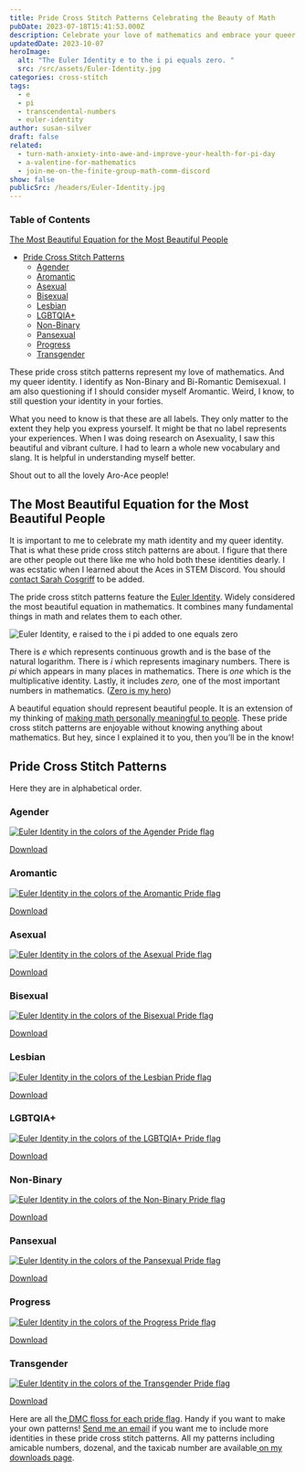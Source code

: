 ```yaml
---
title: Pride Cross Stitch Patterns Celebrating the Beauty of Math
pubDate: 2023-07-18T15:41:53.000Z
description: Celebrate your love of mathematics and embrace your queer identity with these stunning pride cross stitch patterns. Featuring the most beautiful equation in math, the Euler Identity.
updatedDate: 2023-10-07
heroImage:
  alt: "The Euler Identity e to the i pi equals zero. "
  src: /src/assets/Euler-Identity.jpg
categories: cross-stitch
tags:
  - e
  - pi
  - transcendental-numbers
  - euler-identity
author: susan-silver
draft: false
related:
  - turn-math-anxiety-into-awe-and-improve-your-health-for-pi-day
  - a-valentine-for-mathematics
  - join-me-on-the-finite-group-math-comm-discord
show: false
publicSrc: /headers/Euler-Identity.jpg
---
```



### Table of Contents

[The Most Beautiful Equation for the Most Beautiful People](#TheMostBeautifulEquationfortheMostBeautifulPeople)

- [Pride Cross Stitch Patterns](#PrideCrossStitchPatterns)
  - [Agender](#agender)
  - [Aromantic](#aromantic)
  - [Asexual](#asexual)
  - [Bisexual](#bisexual)
  - [Lesbian](#lesbian)
  - [LGBTQIA+](#lgbtqia)
  - [Non-Binary](#nonbinary)
  - [Pansexual](#pansexual)
  - [Progress](#progress)
  - [Transgender](#transgender)

These pride cross stitch patterns represent my love of mathematics. And my queer identity.
I identify as Non-Binary and Bi-Romantic Demisexual.
I am also questioning if I should consider myself Aromantic.
Weird, I know, to still question your identity in your forties.

What you need to know is that these are all labels. They only matter to the extent they help you express yourself.
It might be that no label represents your experiences. When I was doing research on Asexuality,
I saw this beautiful and vibrant culture. I had to learn a whole new vocabulary and slang.
It is helpful in understanding myself better.

Shout out to all the lovely Aro-Ace people!

<a name="TheMostBeautifulEquationfortheMostBeautifulPeople"></a>

## The Most Beautiful Equation for the Most Beautiful People

It is important to me to celebrate my math identity and my queer identity.
That is what these pride cross stitch patterns are about. I figure that there are other people out there like
me who hold both these identities dearly. I was ecstatic when I learned about the Aces in STEM Discord.
You should [contact Sarah Cosgriff](https://twitter.com/Sarah_Cosgriff) to be added.

The pride cross stitch patterns feature the [Euler Identity](https://en.wikipedia.org/wiki/Euler%27s_identity).
Widely considered the most beautiful equation in mathematics. It combines many fundamental things in math and
relates them to each other.

<Image
  src={identity}
  alt="Euler Identity, e raised to the i pi added to one equals zero"
  format="avif"
  quality="mid"
/>

There is _e_ which represents continuous growth and is the base of the natural logarithm.
There is _i_ which represents imaginary numbers. There is _pi_ which appears in many places in mathematics.
There is _one_ which is the multiplicative identity.
Lastly, it includes _zero,_ one of the most important numbers in mathematics. ([Zero is my hero](https://www.youtube.com/watch?v=tK9qE81uAGU))

A beautiful equation should represent beautiful people.
It is an extension of my thinking of
[making math personally meaningful to people](https://beautyofmathematics.com/a-writers-illicit-love-affair-with-mathematics).
These pride cross stitch patterns are enjoyable without knowing anything about mathematics.
But hey, since I explained it to you, then you’ll be in the know!

## Pride Cross Stitch Patterns <a name='PrideCrossStitchPatterns'></a>

Here they are in alphabetical order.

### Agender <a name='agender'></a>

[<Image src={agender} alt="Euler Identity in the colors of the Agender Pride flag" format="avif" quality="mid" />](/patterns/Euler-Identity-AGENDER.png)

[Download](/patterns/Euler-Identity-AGENDER.png)

### Aromantic <a name='aromantic'></a>

[<Image src={aromantic} alt="Euler Identity in the colors of the Aromantic Pride flag" format="avif" quality="mid" />](/patterns/Euler-Identity-AROMANTIC.png)

[Download](/patterns/Euler-Identity-AROMANTIC.png)

### Asexual <a name='asexual'></a>

[<Image src={asexual} alt="Euler Identity in the colors of the Asexual Pride flag" format="avif" quality="mid" />](/patterns/Euler-Identity-ASEXUAL.pdf)

[Download](/patterns/Euler-Identity-ASEXUAL.pdf)

### Bisexual <a name='bisexual'></a>

[<Image src={bisexual} alt="Euler Identity in the colors of the Bisexual Pride flag" format="avif" quality="mid" />](/patterns/Euler-Identity-BISEXUAL.pdf)

[Download](/patterns/Euler-Identity-BISEXUAL.pdf)

### Lesbian <a name='lesbian'></a>

[<Image src={lesbian} alt="Euler Identity in the colors of the Lesbian Pride flag" format="avif" quality="mid" />](/patterns/Euler-Identity-LESBIAN.png)

[Download](/patterns/Euler-Identity-LESBIAN.png)

### LGBTQIA+ <a name='lgbtqia'></a>

[<Image src={lgbtqia} alt="Euler Identity in the colors of the LGBTQIA+ Pride flag" format="avif" quality="mid" />](/patterns/Euler-Identity-LGTBQIA.pdf)

[Download](/patterns/Euler-Identity-LGTBQIA.pdf)

### Non-Binary <a name='nonbinary'></a>

[<Image src={nonbinary} alt="Euler Identity in the colors of the Non-Binary Pride flag" format="avif" quality="mid" />](/patterns/Euler-Identity-NB.pdf)

[Download](/patterns/Euler-Identity-NB.pdf)

### Pansexual <a name='pansexual'></a>

[<Image src={pansexual} alt="Euler Identity in the colors of the Pansexual Pride flag" format="avif" quality="mid" />](/patterns/Euler-Identity-PANSEXUAL.pdf)

[Download](/patterns/Euler-Identity-PANSEXUAL.pdf)

### Progress <a name='progress'></a>

[<Image src={progress} alt="Euler Identity in the colors of the Progress Pride flag" format="avif" quality="mid" />](/patterns/Euler-Identity-PROGRESS.png)

[Download](/patterns/Euler-Identity-PROGRESS.png)

### Transgender <a name='transgender'></a>

[<Image src={transgender} alt="Euler Identity in the colors of the Transgender Pride flag" format="avif" quality="mid" />](/patterns/Euler-Identity-TRANSGENDER.png)

[Download](/patterns/Euler-Identity-TRANSGENDER.png)

Here are all the[ DMC floss for each pride flag](https://docs.google.com/spreadsheets/u/1/d/1VlaR--xtVM_5mOkgzyVVm8KGzzqlVTtEncmWvRkqFwI/htmlview?fbclid=IwAR0Jh0MzOk711oRaz4tQ_W7nHDc06WJXB_0iQq97uO4Bzs-yAwLMBT6gvjE).
Handy if you want to make your own patterns! [Send me an email](mailto:beautyofmathematics@susansilver.net)
if you want me to include more identities in these pride cross stitch patterns.
All my patterns including amicable numbers, dozenal, and the taxicab number are available[ on my downloads page](https://beautyofmathematics.com/downloads).
